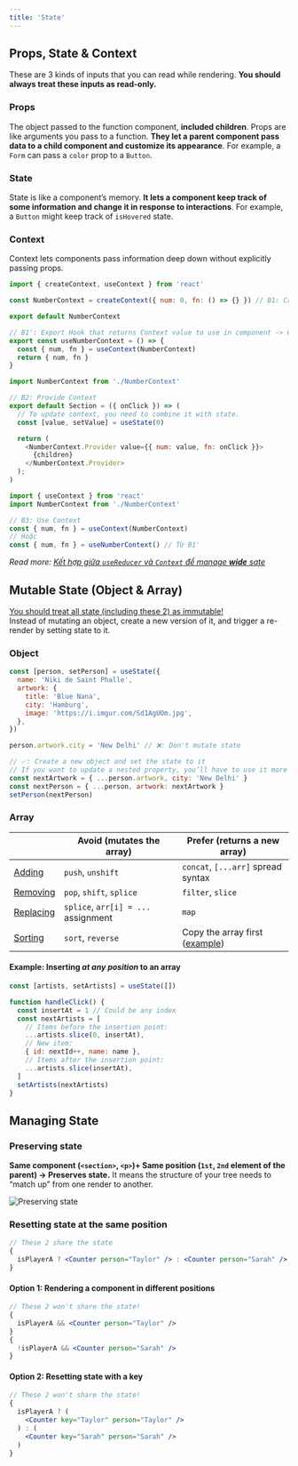 ```yaml
---
title: 'State'
---
```



## Props, State & Context

These are 3 kinds of inputs that you can read while rendering. **You should always treat these inputs as read-only.**

### Props

The object passed to the function component, **included children**. Props are like arguments you pass to a function. **They let a parent component pass data to a child component and customize its appearance**. For example, a `Form` can pass a `color` prop to a `Button`.

### State

State is like a component’s memory. **It lets a component keep track of some information and change it in response to interactions**. For example, a `Button` might keep track of `isHovered` state.

### Context

Context lets components pass information deep down without explicitly passing props.

<Tabs>
  <TabItem value="NumberContext.js" label="NumberContext.js" default>

```js
import { createContext, useContext } from 'react'

const NumberContext = createContext({ num: 0, fn: () => {} }) // B1: Create Context, ko có gì thì set = null

export default NumberContext

// B1': Export Hook that returns Context value to use in component -> Clean code
export const useNumberContext = () => {
  const { num, fn } = useContext(NumberContext)
  return { num, fn }
}
```

  </TabItem>
  <TabItem value="Section.js" label="Section.js">

```js
import NumberContext from './NumberContext'

// B2: Provide Context
export default Section = ({ onClick }) => (
  // To update context, you need to combine it with state.
  const [value, setValue] = useState(0)

  return (
    <NumberContext.Provider value={{ num: value, fn: onClick }}>
      {children}
    </NumberContext.Provider>
  );
)
```

  </TabItem>
  <TabItem value="Heading.js" label="Heading.js">

```js
import { useContext } from 'react'
import NumberContext from './NumberContext'

// B3: Use Context
const { num, fn } = useContext(NumberContext)
// Hoặc
const { num, fn } = useNumberContext() // Từ B1'
```

  </TabItem>
</Tabs>

_Read more: [Kết hợp giữa `useReducer` và `Context` để manage **wide** sate](https://beta.reactjs.org/learn/scaling-up-with-reducer-and-context)_

## Mutable State (Object & Array)

[You should treat all state (including these 2) as immutable!](#props-state--context)  
Instead of mutating an object, create a new version of it, and trigger a re-render by setting state to it.

### Object

```jsx
const [person, setPerson] = useState({
  name: 'Niki de Saint Phalle',
  artwork: {
    title: 'Blue Nana',
    city: 'Hamburg',
    image: 'https://i.imgur.com/Sd1AgUOm.jpg',
  },
})

person.artwork.city = 'New Delhi' // ❌: Don't mutate state

// ✅: Create a new object and set the state to it
// If you want to update a nested property, you’ll have to use it more than once (bc `...` spread is "shallow" - it only copies things one level deep)
const nextArtwork = { ...person.artwork, city: 'New Delhi' }
const nextPerson = { ...person, artwork: nextArtwork }
setPerson(nextPerson)
```

### Array

|                                                                                                     | Avoid (mutates the array)           | Prefer (returns a new array)                                                                                               |
| --------------------------------------------------------------------------------------------------- | ----------------------------------- | -------------------------------------------------------------------------------------------------------------------------- |
| [Adding](https://beta.reactjs.org/learn/updating-arrays-in-state#adding-to-an-array)                | `push`, `unshift`                   | `concat`, `[...arr]` spread syntax                                                                                         |
| [Removing](https://beta.reactjs.org/learn/updating-arrays-in-state#removing-from-an-array)          | `pop`, `shift`, `splice`            | `filter`, `slice`                                                                                                          |
| [Replacing](https://beta.reactjs.org/learn/updating-arrays-in-state#replacing-items-in-an-array)    | `splice`, `arr[i] = ...` assignment | `map`                                                                                                                      |
| [Sorting](https://beta.reactjs.org/learn/updating-arrays-in-state#making-other-changes-to-an-array) | `sort`, `reverse`                   | Copy the array first ([example](https://beta.reactjs.org/learn/updating-arrays-in-state#making-other-changes-to-an-array)) |

#### Example: Inserting _at any position_ to an array

```jsx
const [artists, setArtists] = useState([])

function handleClick() {
  const insertAt = 1 // Could be any index
  const nextArtists = [
    // Items before the insertion point:
    ...artists.slice(0, insertAt),
    // New item:
    { id: nextId++, name: name },
    // Items after the insertion point:
    ...artists.slice(insertAt),
  ]
  setArtists(nextArtists)
}
```

## Managing State

### Preserving state

**Same component (`<section>`, `<p>`)+ Same position (`1st`, `2nd` element of the parent) &rarr; Preserves state.** It means the structure of your tree needs to “match up” from one render to another.

![Preserving state](https://beta.reactjs.org/_next/image?url=%2Fimages%2Fdocs%2Fdiagrams%2Fpreserving_state_diff_same_pt1.dark.png&w=828&q=75)

### Resetting state at the same position

```jsx
// These 2 share the state
{
  isPlayerA ? <Counter person="Taylor" /> : <Counter person="Sarah" />
}
```

#### Option 1: Rendering a component in different positions

```jsx
// These 2 won't share the state!
{
  isPlayerA && <Counter person="Taylor" />
}
{
  !isPlayerA && <Counter person="Sarah" />
}
```

#### Option 2: Resetting state with a key

```jsx
// These 2 won't share the state!
{
  isPlayerA ? (
    <Counter key="Taylor" person="Taylor" />
  ) : (
    <Counter key="Sarah" person="Sarah" />
  )
}
```
